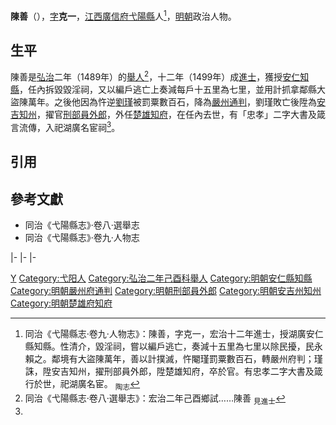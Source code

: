 '''陳善'''（{{bd|15世紀||16世紀}}），[[表字|字]]'''克一'''，[[江西等處承宣布政使司|江西]][[廣信府|廣信府]][[弋陽縣|弋陽縣]]人<ref name=djs>同治《弋陽縣志·卷九·人物志》：陳善，字克一，宏治十二年進士，授湖廣安仁縣知縣。性清介，毀淫祠，嘗以編戶逃亡，奏減十五里為七里以除民擾，民永賴之。鄰境有大盜陳萬年，善以計撲滅，忤閹瑾罰粟數百石，轉嚴州府判；瑾誅，陞安吉知州，擢刑部員外郎，陞楚雄知府，卒於官。有忠孝二字大書及箴行於世，祀湖廣名宦。 <sub>陶志</sub></ref>，[[明朝|明朝]]政治人物。

==生平==
陳善是[[弘治|弘治]]二年（1489年）的[[舉人|舉人]]<ref>同治《弋陽縣志·卷八·選舉志》：宏治二年己酉鄉試……陳善 <sub>見進士</sub></ref>，十二年（1499年）成[[進士|進士]]，獲授[[安仁縣|安仁]][[知縣|知縣]]，任內拆毀毀淫祠，又以編戶逃亡上奏減每戶十五里為七里，並用計抓拿鄰縣大盜陳萬年。之後他因為忤逆[[劉瑾|劉瑾]]被罰粟數百石，降為[[嚴州府|嚴州]][[通判|通判]]，劉瑾敗亡後陞為[[安吉州|安吉]][[知州|知州]]，擢官[[刑部|刑部]][[員外郎|員外郎]]，外任[[楚雄府|楚雄]][[知府|知府]]，在任內去世，有「忠孝」二字大書及箴言流傳，入祀湖廣名宦祠<ref name=djs/>。

==引用==
{{reflist}}

==參考文獻==
*同治《弋陽縣志》·卷八·選舉志
*同治《弋陽縣志》·卷九·人物志

{{start box}}
{{s-off}}
{{s-before|[[陳大本_(明朝)|陳大本]]}}
{{s-title|明朝安仁縣知縣|弘治年間}}
{{s-after|[[彭誥|彭誥]]}}
|-
{{s-before|[[岑世祥|岑世祥]]}}
{{s-title|明朝嚴州府通判|1509年－1511年}}
{{s-after|[[鄭相|鄭相]]}}
|-
{{s-before|[[廖紀_(副使)|廖紀]]}}
{{s-title|明朝安吉州知州|1511年－1514年}}
{{s-after|[[張煥_(正德進士)|張煥]]}}
|-
{{s-before|[[仰儒|仰儒]]}}
{{s-title|明朝楚雄府知府|正德年間}}
{{s-after|[[陸相|陸相]]}}
{{end box}}

{{弘治十二年己未科殿試金榜}}

[[Category:邢姓|Y]]
[[Category:弋阳人|Category:弋阳人]]
[[Category:弘治二年己酉科舉人|Category:弘治二年己酉科舉人]]
[[Category:明朝安仁縣知縣|Category:明朝安仁縣知縣]]
[[Category:明朝嚴州府通判|Category:明朝嚴州府通判]]
[[Category:明朝刑部員外郎|Category:明朝刑部員外郎]]
[[Category:明朝安吉州知州|Category:明朝安吉州知州]]
[[Category:明朝楚雄府知府|Category:明朝楚雄府知府]]